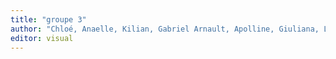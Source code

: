 ```yaml
---
title: "groupe 3"
author: "Chloé, Anaelle, Kilian, Gabriel Arnault, Apolline, Giuliana, Léa, Manon"
editor: visual
---
```

